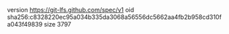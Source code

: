 version https://git-lfs.github.com/spec/v1
oid sha256:c8328220ec95a034b335da3068a56556dc5662aa4fb2b958cd310fa043f49839
size 3797

